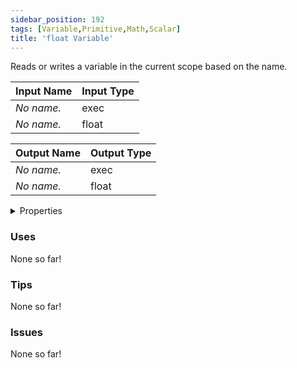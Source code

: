 ```yaml
---
sidebar_position: 192
tags: [Variable,Primitive,Math,Scalar]
title: 'float Variable'
---
```


Reads or writes a variable in the current scope based on the name.




<EsbSvg />

| Input Name | Input Type |
|-----------|-----------|
| *No name.* | exec |
| *No name.* | float |

| Output Name | Output Type |
|-----------|-----------|
| *No name.* | exec |
| *No name.* | float |


<details>
  <summary>Properties</summary>
  <div>
    <div>
    <table>
      <thead>
        <tr>
          <th>Is beta required?</th>
          <th>❌</th>
        </tr>
        <tr>
          <th>Is this chip a trolling risk?</th>
          <th>❌</th>
        </tr>
        <tr>
          <th>Is this chip a role assignment risk?</th>
          <th>❌</th>
        </tr>
        <tr>
          <th>Chip UUID</th>
          <th>04a31ca5-91d2-4a69-bf3d-484d18411cc0</th>
        </tr>
      </thead>
    </table>
    </div>
  </div>
</details>

### Uses

None so far!

### Tips

None so far!

### Issues

None so far!